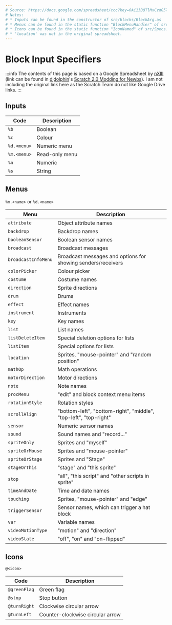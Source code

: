```yaml
---
# Source: https://docs.google.com/spreadsheet/ccc?key=0Ai13BQTlMxCzdG5lelZDczFnc241S2FmWVNhcEkwMEE
# Notes:
# * Inputs can be found in the constructor of src/blocks/BlockArg.as
# * Menus can be found in the static function "BlockMenuHandler" of src/scratch/BlockMenus.as
# * Icons can be found in the static function "IconNamed" of src/Specs.as
# * 'location' was not in the original spreadsheet.
---
```


# Block Input Specifiers

:::info
The contents of this page is based on a Google Spreadsheet by [nXIII](https://scratch.mit.edu/users/nXIII/) (link can be found in [djdolphin](https://scratch.mit.edu/users/djdolphin/)'s [Scratch 2.0 Modding for Newbs](https://scratch.mit.edu/discuss/topic/38970/)). I am not including the original link here as the Scratch Team do not like Google Drive links.
:::

## Inputs
| Code          | Description               |
|---------------|---------------------------|
| `%b`          | Boolean                   |
| `%c`          | Colour                    |
| `%d.<menu>`   | Numeric menu              |
| `%m.<menu>`   | Read-only menu            |
| `%n`          | Numeric                   |
| `%s`          | String                    |

## Menus
`%m.<name>` or `%d.<name>`

| Menu                  | Description                                                       |
|-----------------------|-------------------------------------------------------------------|
| `attribute`           | Object attribute names                                            |
| `backdrop`            | Backdrop names                                                    |
| `booleanSensor`       | Boolean sensor names                                              |
| `broadcast`           | Broadcast messages                                                |
| `broadcastInfoMenu`   | Broadcast messages and options for showing senders/receivers      |
| `colorPicker`         | Colour picker                                                     |
| `costume`             | Costume names                                                     |
| `direction`           | Sprite directions                                                 |
| `drum`                | Drums                                                             |
| `effect`              | Effect names                                                      |
| `instrument`          | Instruments                                                       |
| `key`                 | Key names                                                         |
| `list`                | List names                                                        |
| `listDeleteItem`      | Special deletion options for lists                                |
| `listItem`            | Special options for lists                                         |
| `location`            | Sprites, "mouse-pointer" and "random position"                    |
| `mathOp`              | Math operations                                                   |
| `motorDirection`      | Motor directions                                                  |
| `note`                | Note names                                                        |
| `procMenu`            | "edit" and block context menu items                               |
| `rotationStyle`       | Rotation styles                                                   |
| `scrollAlign`         | "bottom-left", "bottom-right", "middle", "top-left", "top-right"  |
| `sensor`              | Numeric sensor names                                              |
| `sound`               | Sound names and "record..."                                       |
| `spriteOnly`          | Sprites and "myself"                                              |
| `spriteOrMouse`       | Sprites and "mouse-pointer"                                       |
| `spriteOrStage`       | Sprites and "Stage"                                               |
| `stageOrThis`         | "stage" and "this sprite"                                         |
| `stop`                | "all", "this script" and "other scripts in sprite"                |
| `timeAndDate`         | Time and date names                                               |
| `touching`            | Sprites, "mouse-pointer" and "edge"                               |
| `triggerSensor`       | Sensor names, which can trigger a hat block                       |
| `var`                 | Variable names                                                    |
| `videoMotionType`     | "motion" and "direction"                                          |
| `videoState`          | "off", "on" and "on-flipped"                                      |

## Icons
`@<icon>`

| Code          | Description                       |
|---------------|-----------------------------------|
| `@greenFlag`  | Green flag                        |
| `@stop`       | Stop button                       |
| `@turnRight`  | Clockwise circular arrow          |
| `@turnLeft`   | Counter-clockwise circular arrow  |